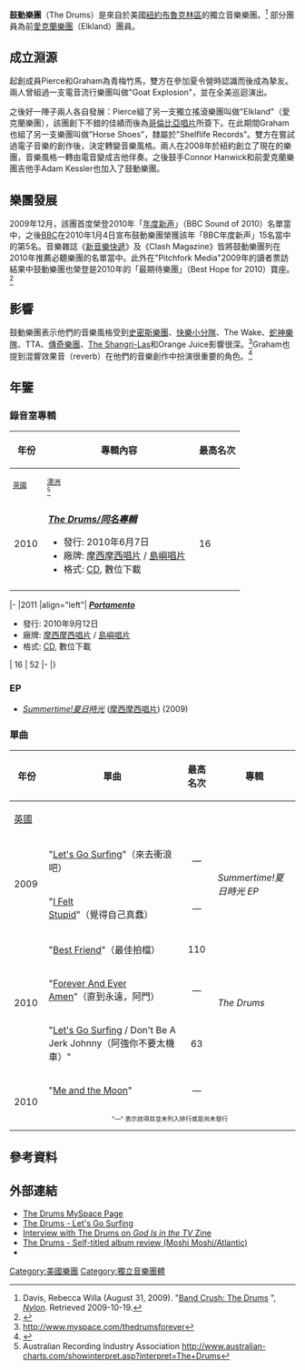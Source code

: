 {{Infobox musical artist | <!-- See Wikipedia:WikiProject Musicians -->
  |Name            = 鼓動樂團|
  |image                 = The Drums at the Mayan Theatre (15510498572).jpg
  |Years_active    = 2008 – 現今 |
  |Origin          = [[布魯克林區|布魯克林區]], [[紐約|紐約]]|
  |Genre           = [[獨立音樂|獨立音樂]]
  |Label           = [[島嶼唱片|島嶼唱片]]<br />[[摩西摩西唱片|摩西摩西唱片]]<br />Downtown Records<br />Pop Frenzy Records
  |Background      = group_or_band
  |URL             = [http://thedrums.com thedrums.com]
  |Current_members = Jonathan Pierce（主唱）
  
}}

'''鼓動樂團'''（The Drums）是來自於美國[[紐約|紐約]][[布魯克林區|布魯克林區]]的獨立音樂樂團。<ref>Davis, Rebecca Willa (August 31, 2009). "[http://www.nylonmag.com/?section=article&parid=3508 Band Crush: The Drums] {{Wayback|url=http://www.nylonmag.com/?section=article&parid=3508 |date=20091018191315 }}", ''[[Nylon_(magazine)|Nylon]]''. Retrieved 2009-10-19.</ref> 部分團員為前[[愛克蘭樂團|愛克蘭樂團]]（Elkland）團員。

==成立淵源==
起創成員Pierce和Graham為青梅竹馬，雙方在參加夏令營時認識而後成為摯友。兩人曾組過一支電音流行樂團叫做"Goat Explosion"，並在全美巡迴演出。

之後好一陣子兩人各自發展：Pierce組了另一支獨立搖滾樂團叫做"Elkland"（愛克蘭樂團），該團創下不錯的佳績而後為[[哥倫比亞唱片|哥倫比亞唱片]]所簽下。在此期間Graham也組了另一支樂團叫做"Horse Shoes"，隸屬於"Shelflife Records"。雙方在嘗試過電子音樂的創作後，決定轉變音樂風格。兩人在2008年於紐約創立了現在的樂團，音樂風格一轉由電音變成吉他伴奏。之後鼓手Connor Hanwick和前愛克蘭樂團吉他手Adam Kessler也加入了鼓動樂團。

==樂團發展==
2009年12月，該團首度榮登2010年「[[年度新声|年度新声]]」（BBC Sound of 2010）名單當中，之後[[BBC|BBC]]在2010年1月4日宣布鼓動樂團榮獲該年「BBC年度新声」15名當中的第5名。音樂雜誌《[[新音樂快遞|新音樂快遞]]》及《Clash Magazine》皆將鼓動樂團列在2010年推薦必聽樂團的名單當中。此外在"Pitchfork Media"2009年的讀者票訪結果中鼓動樂團也榮登是2010年的「最期待樂團」（Best Hope for 2010）寶座。<ref>{{Cite web |url=http://pitchfork.com/features/staff-lists/7748-2009-pitchfork-readers-poll/3/ |title=存档副本 |accessdate=2010-08-27 |archive-date=2012-09-02 |archive-url=https://www.webcitation.org/6ANNALxfN?url=http://pitchfork.com/features/staff-lists/7748-2009-pitchfork-readers-poll/3/ |dead-url=no }}</ref>

==影響==
鼓動樂團表示他們的音樂風格受到[[史密斯_(樂團)|史密斯樂團]]、[[快樂小分隊|快樂小分隊]]、The Wake、[[蛇神樂隊|蛇神樂隊]]、TTA、[[傳奇樂團|傳奇樂團]]、[[The_Shangri-Las|The Shangri-Las]]和Orange Juice影響很深。<ref>http://www.myspace.com/thedrumsforever</ref>Graham也提到混響效果音（reverb）在他們的音樂創作中扮演很重要的角色。<ref>{{cite web |url=http://blogg.svt.se/psl/2010/05/20/hej-5-the-drums/ |title=存档副本 |accessdate=2012-02-26 |deadurl=yes |archiveurl=https://archive.is/20120709102935/http://blogg.svt.se/psl/2010/05/20/hej-5-the-drums/ |archivedate=2012-07-09 }}</ref>

==年鑒==
===錄音室專輯===
{|class="wikitable" style="text-align:center;"
!rowspan="2"| 年份
!rowspan="2" width="250"| 專輯內容
!colspan="2"| 最高名次
|- 
!style="width:4em;font-size:75%;"|[[英國專輯排行榜|英國]]
!style="width:4em;font-size:75%;"|[[澳大利亞專輯旁杭綁|澳洲]]<br><ref>Australian Recording Industry Association http://www.australian-charts.com/showinterpret.asp?interpret=The+Drums</ref>
|-
|2010
|align="left"| '''''[[The_Drums_(專輯)|The Drums/同名專輯]]'''''
*發行: 2010年6月7日
*廠牌: [[摩西摩西唱片|摩西摩西唱片]] / [[島嶼唱片|島嶼唱片]]
*格式: [[CD|CD]], 數位下載
| 16
| 52
|-
|}


|-
|2011
|align="left"| '''''[[The_Drums_(專輯)|Portamento]]'''''
*發行: 2010年9月12日
*廠牌: [[摩西摩西唱片|摩西摩西唱片]] / [[島嶼唱片|島嶼唱片]]
*格式: [[CD|CD]], 數位下載
| 16
| 52
|-
|}

===EP===
*''[[Summertime!夏日時光|Summertime!夏日時光]]'' ([[摩西摩西唱片|摩西摩西唱片]]) (2009)

===單曲===
{|class="wikitable"
!rowspan="2"| 年份
!rowspan="2"| 單曲
!colspan="1"| 最高名次
!rowspan="2"| 專輯
|- style=font-size:smaller
!width=45| [[英國專輯排行榜|英國]]
|-
|rowspan="2"|2009
|"[[The_Drums_(專輯)|Let's Go Surfing]]"（來去衝浪吧） {{ref label|TA|A|}}
|align="center"|—
|rowspan="2"|''Summertime!夏日時光 EP''
|-
|"[[The_Drums_(專輯)|I Felt Stupid]]"（覺得自己真蠢）
|align="center"|—
|-
|rowspan="3"|2010
|"[[The_Drums_(專輯)|Best Friend]]"（最佳拍檔）
|align="center"|110
|rowspan="3"|''The Drums''
|-
|"[[The_Drums_(專輯)|Forever And Ever Amen]]"（直到永遠，阿門）
|align="center"|—
|-
|"[[The_Drums_(專輯)|Let's Go Surfing]] / Don't Be A Jerk Johnny（阿強你不要太機車）" {{ref label|BS|B|}}
|align="center"|63
|-
|rowspan="3"|2010
|"[[The_Drums_(專輯)|Me and the Moon]]"
|align="center"|—
|-

|align="center" colspan="4" style="font-size: 8pt"| "—" 表示該項目並未列入排行或是尚未發行
|}

==參考資料==
{{reflist}}

==外部連結==
*[http://www.myspace.com/thedrumsforever The Drums MySpace Page]
*[http://www.southsonic.co.uk/index.php?option=com_content&view=article&id=43:the-drums-lets-go-surfing-moshi-moshi&catid=26:single&Itemid=20 The Drums - Let's Go Surfing]{{Wayback|url=http://www.southsonic.co.uk/index.php?option=com_content&view=article&id=43:the-drums-lets-go-surfing-moshi-moshi&catid=26:single&Itemid=20 |date=20120302154323 }}
*[http://www.godisinthetvzine.co.uk/content/content_detail.php?id=4171&type=Interviews Interview with The Drums on ''God Is in the TV'' Zine]{{dead link|date=2018年5月 |bot=InternetArchiveBot |fix-attempted=yes }}
*[http://www.southsonic.co.uk/index.php?option=com_content&view=article&id=318:the-drums-self-titled-moshi-moshiisland-records&catid=25:album&Itemid=19 The Drums - Self-titled album review (Moshi Moshi/Atlantic)]{{Wayback|url=http://www.southsonic.co.uk/index.php?option=com_content&view=article&id=318:the-drums-self-titled-moshi-moshiisland-records&catid=25:album&Itemid=19 |date=20120302154438 }}
*{{amg | id = 11:ksv1z8ha4yv6 | label = Elkland }}

{{DEFAULTSORT:Drums}}
[[Category:美國樂團|Category:美國樂團]]
[[Category:獨立音樂團體|Category:獨立音樂團體]]